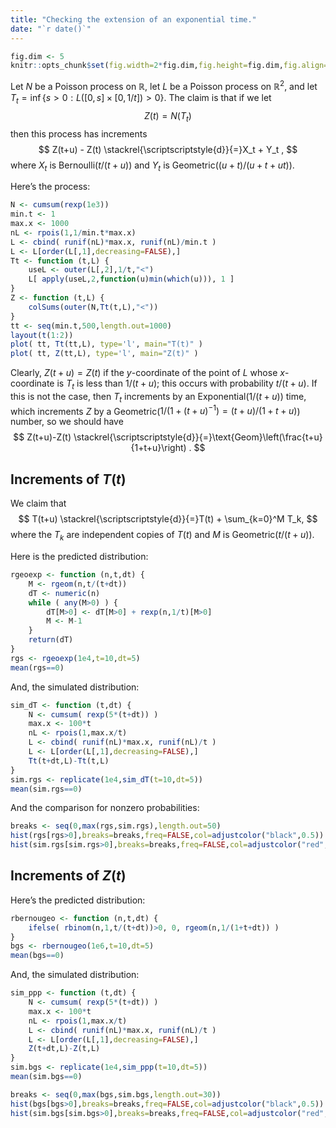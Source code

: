 ```yaml
---
title: "Checking the extension of an exponential time."
date: "`r date()`"
---
```


\newcommand{\deq}{\stackrel{\scriptscriptstyle{d}}{=}}
\renewcommand{\P}{\mathbb{P}}
\newcommand{\E}{\mathbb{E}}
\newcommand{\R}{\mathbb{R}}

```r
fig.dim <- 5
knitr::opts_chunk$set(fig.width=2*fig.dim,fig.height=fig.dim,fig.align='center')
```

Let $N$ be a Poisson process on $\R$,
let $L$ be a Poisson process on $\R^2$,
and let $T_t = \inf\{s>0 : L([0,s]\times[0,1/t])>0\}$.
The claim is that if we let
$$ Z(t) = N(T_t) $$
then this process has increments
$$
Z(t+u) - Z(t) \deq X_t + Y_t ,
$$
where $X_t$ is Bernoulli($t/(t+u)$)
and $Y_t$ is Geometric($(u+t)/(u+t+ut)$).

Here's the process:
```r
N <- cumsum(rexp(1e3))
min.t <- 1
max.x <- 1000
nL <- rpois(1,1/min.t*max.x) 
L <- cbind( runif(nL)*max.x, runif(nL)/min.t )
L <- L[order(L[,1],decreasing=FALSE),]
Tt <- function (t,L) {
    useL <- outer(L[,2],1/t,"<")
    L[ apply(useL,2,function(u)min(which(u))), 1 ]
}
Z <- function (t,L) {
    colSums(outer(N,Tt(t,L),"<"))
}
tt <- seq(min.t,500,length.out=1000)
layout(t(1:2))
plot( tt, Tt(tt,L), type='l', main="T(t)" )
plot( tt, Z(tt,L), type='l', main="Z(t)" )
```

Clearly, $Z(t+u)=Z(t)$ if the $y$-coordinate of the point of $L$
whose $x$-coordinate is $T_t$ is less than $1/(t+u)$;
this occurs with probability $t/(t+u)$.
If this is not the case,
then $T_t$ increments by an Exponential($1/(t+u)$) time,
which increments $Z$ by a Geometric($1/(1+(t+u)^{-1})=(t+u)/(1+t+u)$) number,
so we should have
$$ Z(t+u)-Z(t) \deq \text{Geom}\left(\frac{t+u}{1+t+u}\right) . $$


Increments of $T(t)$
------------------

We claim that
$$
T(t+u) \deq T(t) + \sum_{k=0}^M T_k,
$$
where the $T_k$ are independent copies of $T(t)$
and $M$ is Geometric($t/(t+u)$).

Here is the predicted distribution:
```r
rgeoexp <- function (n,t,dt) {
    M <- rgeom(n,t/(t+dt))
    dT <- numeric(n)
    while ( any(M>0) ) {
        dT[M>0] <- dT[M>0] + rexp(n,1/t)[M>0]
        M <- M-1
    }
    return(dT)
}
rgs <- rgeoexp(1e4,t=10,dt=5)
mean(rgs==0)
```


And, the simulated distribution:
```r
sim_dT <- function (t,dt) {
    N <- cumsum( rexp(5*(t+dt)) )
    max.x <- 100*t
    nL <- rpois(1,max.x/t)
    L <- cbind( runif(nL)*max.x, runif(nL)/t )
    L <- L[order(L[,1],decreasing=FALSE),]
    Tt(t+dt,L)-Tt(t,L)
}
sim.rgs <- replicate(1e4,sim_dT(t=10,dt=5))
mean(sim.rgs==0)
```

And the comparison for nonzero probabilities:
```r
breaks <- seq(0,max(rgs,sim.rgs),length.out=50)
hist(rgs[rgs>0],breaks=breaks,freq=FALSE,col=adjustcolor("black",0.5))
hist(sim.rgs[sim.rgs>0],breaks=breaks,freq=FALSE,col=adjustcolor("red",0.5),add=TRUE)
```


Increments of $Z(t)$
------------------

Here's the predicted distribution:
```r
rbernougeo <- function (n,t,dt) {
    ifelse( rbinom(n,1,t/(t+dt))>0, 0, rgeom(n,1/(1+t+dt)) )
}
bgs <- rbernougeo(1e6,t=10,dt=5)
mean(bgs==0)
```

And, the simulated distribution:
```r
sim_ppp <- function (t,dt) {
    N <- cumsum( rexp(5*(t+dt)) )
    max.x <- 100*t
    nL <- rpois(1,max.x/t)
    L <- cbind( runif(nL)*max.x, runif(nL)/t )
    L <- L[order(L[,1],decreasing=FALSE),]
    Z(t+dt,L)-Z(t,L)
}
sim.bgs <- replicate(1e4,sim_ppp(t=10,dt=5))
mean(sim.bgs==0)
```


```r
breaks <- seq(0,max(bgs,sim.bgs,length.out=30))
hist(bgs[bgs>0],breaks=breaks,freq=FALSE,col=adjustcolor("black",0.5))
hist(sim.bgs[sim.bgs>0],breaks=breaks,freq=FALSE,col=adjustcolor("red",0.5),add=TRUE)
```

